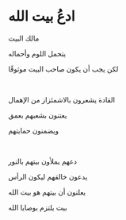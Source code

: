 # ادعُ بيت الله

مالك البيت

يتحمل اللوم وأحماله

لكن يجب أن يكون صاحب البيت موثوقًا

<p></p>

<br />

القادة يشعرون بالاشمئزاز من الإهمال

يعتنون بشعبهم بعمق

ويضمنون حمايتهم

<p></p>

<br />

دعهم يملأون بيتهم بالنور

يدعون خالقهم ليكون الرأس

يعلنون أن بيتهم هو بيت الله

بيت يلتزم بوصايا الله